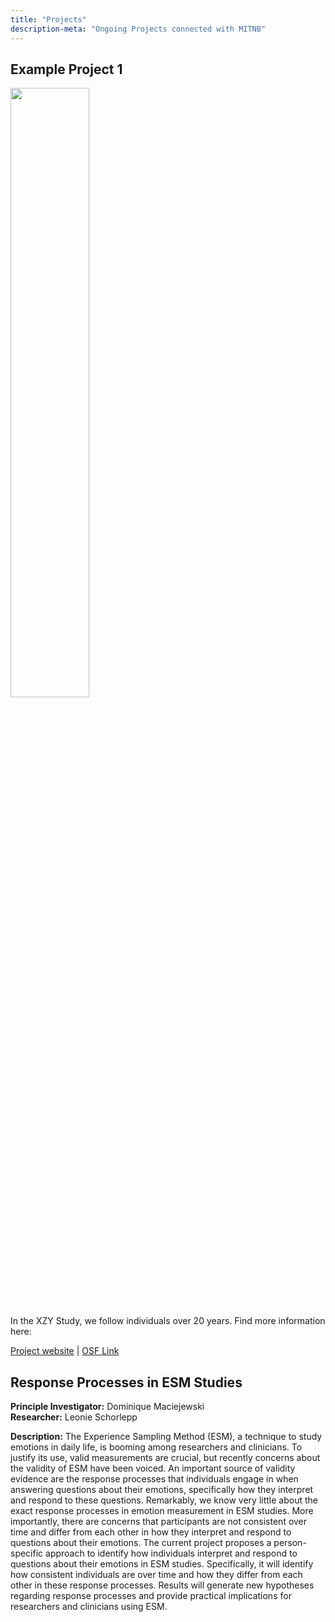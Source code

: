 ```yaml
---
title: "Projects"
description-meta: "Ongoing Projects connected with MITNB"
---
```


## Example Project 1

```{=html}

<img src="files/images/logo_mitnb.png" style="height: 50%; width: 50%; object-fit: contain"/>
```
In the XZY Study, we follow individuals over 20 years. Find more information here:

<a href="https://google.com" target="_blank">Project website</a> \| <a href="https://osf.com" target="_blank">OSF Link</a>

## Response Processes in ESM Studies

**Principle Investigator:** Dominique Maciejewski \
**Researcher:** Leonie Schorlepp

**Description:** The Experience Sampling Method (ESM), a technique to study emotions in daily life, is booming among researchers and clinicians. To justify its use, valid measurements are crucial, but recently concerns about the validity of ESM have been voiced. An important source of validity evidence are the response processes that individuals engage in when answering questions about their emotions, specifically how they interpret and respond to these questions. Remarkably, we know very little about the exact response processes in emotion measurement in ESM studies. More importantly, there are concerns that participants are not consistent over time and differ from each other in how they interpret and respond to questions about their emotions. The current project proposes a person-specific approach to identify how individuals interpret and respond to questions about their emotions in ESM studies. Specifically, it will identify how consistent individuals are over time and how they differ from each other in these response processes. Results will generate new hypotheses regarding response processes and provide practical implications for researchers and clinicians using ESM.


